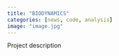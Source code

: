 ```yaml
---
title: "BIODYNAMICS"
categories: [news, code, analysis]
image: "image.jpg"
---
```


Project description
